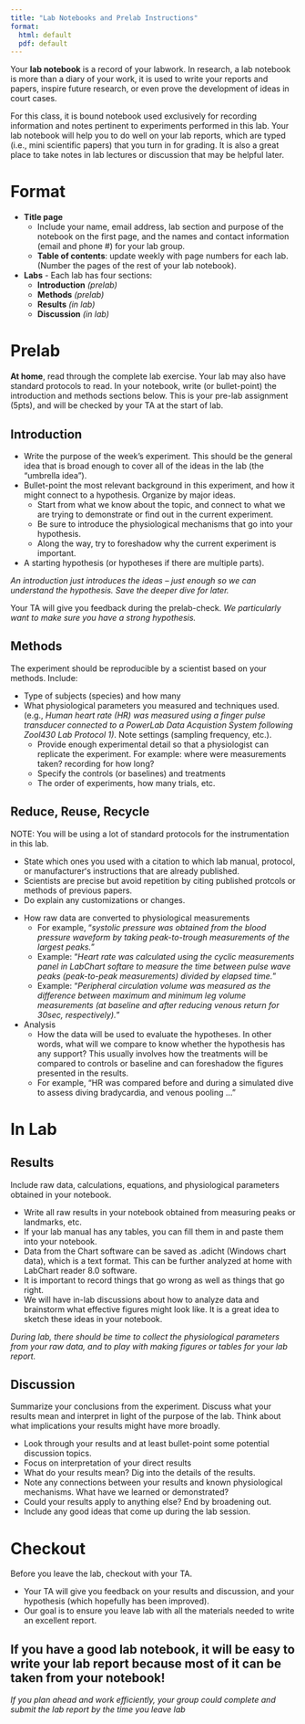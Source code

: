 ```yaml
---
title: "Lab Notebooks and Prelab Instructions"
format: 
  html: default
  pdf: default
---
```

Your __lab notebook__ is a record of your labwork. In research, a lab notebook is more than a diary of your work, it is used to write your reports and papers, inspire future research, or even prove the development of ideas in court cases. 

For this class, it is bound notebook used exclusively for recording information and notes pertinent to experiments performed in this lab.  Your lab notebook will help you to do well on your lab reports, which are typed (i.e., mini scientific papers) that you turn in for grading. It is also a great place to take notes in lab lectures or discussion that may be helpful later. 

# Format

-  __Title page__   
    +  Include your name, email address, lab section and purpose of the notebook on the first page, and the names and contact information (email and phone #) for your lab group.
    +  __Table of contents__: update weekly with page numbers for each lab. (Number the pages of the rest of your lab notebook). 
-  __Labs__ - Each lab has four sections:
    +  __Introduction__  _(prelab)_
    +  __Methods__  _(prelab)_
    +  __Results__  _(in lab)_
    +  __Discussion__  _(in lab)_
  

# Prelab {#sec-prelab}

__At home__, read through the complete lab exercise. Your lab may also have standard protocols to read. In your notebook, write (or bullet-point) the introduction and methods sections below. This is your pre-lab assignment (5pts), and will be checked by your TA at the start of lab. 

## Introduction

-  Write the purpose of the week’s experiment. This should be the general idea that is broad enough to cover all of the ideas in the lab (the "umbrella idea"). 
-  Bullet-point the most relevant background in this experiment, and how it might connect to a hypothesis. Organize by major ideas. 
    +  Start from what we know about the topic, and connect to what we are trying to demonstrate or find out in the current experiment. 
    +  Be sure to introduce the physiological mechanisms that go into your hypothesis. 
    +  Along the way, try to foreshadow why the current experiment is important. 
-  A starting hypothesis (or hypotheses if there are multiple parts). 

_An introduction just introduces the ideas -- just enough so we can understand the hypothesis. Save the deeper dive for later._ 

Your TA will give you feedback during the prelab-check. _We particularly want to make sure you have a strong hypothesis._ 

## Methods

The experiment should be reproducible by a scientist based on your methods. Include:

- Type of subjects (species) and how many 
- What physiological parameters you measured and techniques used. (e.g., _Human heart rate (HR) was measured using a finger pulse transducer connected to a PowerLab Data Acquistion System following Zool430 Lab Protocol 1)_.  Note settings (sampling frequency, etc.).
    + Provide enough experimental detail so that a physiologist can replicate the experiment. For example: where were measurements taken? recording for how long? 
    + Specify the controls (or baselines) and treatments
    + The order of experiments, how many trials, etc. 

::: callout-tip
## Reduce, Reuse, Recycle

NOTE: You will be using a lot of standard protocols for the instrumentation in this lab.  

-  State which ones you used with a citation to which lab manual, protocol, or manufacturerʻs instructions that are already published. 
-  Scientists are precise but avoid repetition by citing published protcols or methods of previous papers.
-  Do explain any customizations or changes. 
:::

- How raw data are converted to physiological measurements
    + For example, "_systolic pressure was obtained from the blood pressure waveform by taking peak-to-trough measurements of the largest peaks._" 
    + Example: "_Heart rate was calculated using the cyclic measurements panel in LabChart softare to measure the time between pulse wave peaks (peak-to-peak measurements) divided by elapsed time._" 
    + Example: "_Peripheral circulation volume was measured as the difference between maximum and minimum leg volume measurements (at baseline and after reducing venous return for 30sec, respectively)._"
- Analysis 
    + How the data will be used to evaluate the hypotheses. In other words, what will we compare to know whether the hypothesis has any support? This usually involves how the treatments will be compared to controls or baseline and can foreshadow the figures presented in the results. 
    + For example, "HR was compared before and during a simulated dive to assess diving bradycardia, and venous pooling ..."
 

# In Lab

## Results

Include raw data, calculations, equations, and physiological parameters obtained in your notebook.  

-  Write all raw results in your notebook obtained from measuring peaks or landmarks, etc. 
-  If your lab manual has any tables, you can fill them in and paste them into your notebook. 
-  Data from the Chart software can be saved as .adicht (Windows chart data), which is a text format. This can be further analyzed at home with LabChart reader 8.0 software. 
-  It is important to record things that go wrong as well as things that go right. 
-  We will have in-lab discussions about how to analyze data and brainstorm what effective figures might look like. It is a great idea to sketch these ideas in your notebook. 

_During lab, there should be time to collect the physiological parameters from your raw data, and to play with making figures or tables for your lab report._ 

## Discussion

Summarize your conclusions from the experiment.  Discuss what your results mean and interpret in light of the purpose of the lab. Think about what implications your results might have more broadly.

-  Look through your results and at least bullet-point some potential discussion topics.  
-  Focus on interpretation of your direct results
-  What do your results mean? Dig into the details of the results. 
-  Note any connections between your results and known physiological mechanisms. What have we learned or demonstrated?
-  Could your results apply to anything else? End by broadening out. 
-  Include any good ideas that come up during the lab session. 

# Checkout

Before you leave the lab, checkout with your TA. 

-  Your TA will give you feedback on your results and discussion, and your hypothesis (which hopefully has been improved).  
-  Our goal is to ensure you leave lab with all the materials needed to write an excellent report. 

::: callout-important
## If you have a good lab notebook, it will be easy to write your lab report because most of it can be taken from your notebook!

_If you plan ahead and work efficiently, your group could complete and submit the lab report by the time you leave lab_
:::
